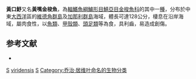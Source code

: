 {{Speciesbox
| taxon = Sphyraena viridensis
| image = Spvir u3.jpg
| status = NE
| status_system = IUCN3.1
| binomial_authority = [[Cuvier|Cuvier]], 1829
| synonyms = *''Sphyraena viridiscens''<br /><small>Cuvier, 1829</small>
}}
'''黃口魣'''又名'''黃嘴金梭魚'''，為[[輻鰭魚綱|輻鰭魚綱]][[鱸形目|鱸形目]][[鯖亞目|鯖亞目]][[金梭魚科|金梭魚科]]的其中一[[種|種]]，分布於中東[[大西洋|大西洋]]區的[[維德角群島|維德角群島]]及[[加那利群島|加那利群島]]海域，體長可達128公分，棲息在沿岸海域，屬肉食性，以[[魚類|魚類]]、[[甲殼類|甲殼類]]、[[頭足類|頭足類]]等為食，具利齒，易造成創傷。

== 参考文献 ==
{{reflist}}
*{{FishBase_species|genus=Sphyraena|species=viridensis|year=2012|month=7}}

{{taxonbar}}

[[Category:食用魚|S]]
[[Category:魣屬|viridensis]]
[[Category:1829年描述的魚類|S]]
[[Category:乔治·居维叶命名的生物分类|Category:乔治·居维叶命名的生物分类]]